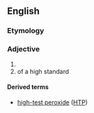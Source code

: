 ==English==

===Etymology===
{{compound|lang=en|high|test}}

===Adjective===
{{en-adj|-|head=[[high]]-[[test]]}}

# {{n-g|Applied to [[premium]] [[gasoline]].}}
# of a high standard

====Derived terms====
* [[high-test peroxide]] ([[HTP]])